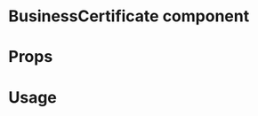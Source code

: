 
<Meta title="MDX|BusinessCertificate" component={BusinessCertificate} />

# BusinessCertificate component

<Description of={BusinessCertificate} />

# Props

<Props of={BusinessCertificate} />

# Usage

<Preview withSource>
  <Story name="basic sample">
    <BusinessCertificate
      document={object("document", businessCertificate)}
      handleObfuscation={action("handleObfuscation")}
    />
  </Story>
</Preview>

